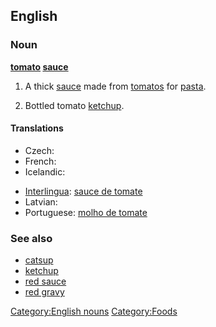 ==English==

===Noun===
'''[[tomato]] [[sauce]]'''

# A thick [[sauce]] made from [[tomato]]s for [[pasta]].
# {{context|British|Australia|NZ}} Bottled tomato [[ketchup]].

====Translations====
{{trans-top|pasta sauce}}
* Czech: {{t|cs|rajská omáčka|f}}
* French: {{t+|fr|sauce tomate|f}}
* Icelandic: {{t+|is|tómatsósa|f}}
{{trans-mid}}
* [[Interlingua]]: [[sauce de tomate]]
* Latvian: {{t-|lv|tomātu mērce|f|xs=Latvian}}
* Portuguese: [[molho de tomate]] {{m}}
{{trans-bottom}}

===See also===
* [[catsup]]
* [[ketchup]]
* [[red sauce]]
* [[red gravy]]

[[Category:English nouns]]
[[Category:Foods]]
